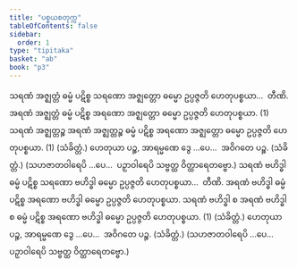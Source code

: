 ```yaml
---
title: "ပစ္စယစတုက္က"
tableOfContents: false
sidebar:
  order: 1
type: "tipitaka"
basket: "ab"
book: "p3"
---
```



<DynamicBreadcrumb />

<Division number="64" book="p3" e="ch" v="39" p="463">

<Paragraph number="2740" book="p3">
သရဏံ အဇ္ဈတ္တံ ဓမ္မံ ပဋိစ္စ သရဏော အဇ္ဈတ္တော ဓမ္မော ဥပ္ပဇ္ဇတိ ဟေတုပစ္စယာ…  တီဏိ.
</Paragraph>

<Paragraph number="2741" book="p3">
အရဏံ အဇ္ဈတ္တံ ဓမ္မံ ပဋိစ္စ အရဏော အဇ္ဈတ္တော ဓမ္မော ဥပ္ပဇ္ဇတိ ဟေတုပစ္စယာ. (1)
</Paragraph>

<Paragraph number="2742" book="p3">
သရဏံ အဇ္ဈတ္တဉ္စ အရဏံ အဇ္ဈတ္တဉ္စ ဓမ္မံ ပဋိစ္စ အရဏော အဇ္ဈတ္တော ဓမ္မော ဥပ္ပဇ္ဇတိ ဟေတုပစ္စယာ. (1) (သံခိတ္တံ.)
</Paragraph>

</Division>
<Division number="65" book="p3" e="ch" v="39" p="463">

<Paragraph number="2743" book="p3">
ဟေတုယာ ပဉ္စ, အာရမ္မဏေ ဒွေ …ပေ…  အဝိဂတေ ပဉ္စ. (သံခိတ္တံ.) (သဟဇာတဝါရေပိ …ပေ…  ပဉှာဝါရေပိ သဗ္ဗတ္ထ ဝိတ္ထာရေတဗ္ဗော.)
</Paragraph>

</Division>
<Division number="66" book="p3" e="ch" v="39" p="463">

<Paragraph number="2744" book="p3">
သရဏံ ဗဟိဒ္ဓါ ဓမ္မံ ပဋိစ္စ သရဏော ဗဟိဒ္ဓါ ဓမ္မော ဥပ္ပဇ္ဇတိ ဟေတုပစ္စယာ…  တီဏိ.
</Paragraph>

<Paragraph number="2745" book="p3">
အရဏံ ဗဟိဒ္ဓါ ဓမ္မံ ပဋိစ္စ အရဏော ဗဟိဒ္ဓါ ဓမ္မော ဥပ္ပဇ္ဇတိ ဟေတုပစ္စယာ.
</Paragraph>

<Paragraph number="2746" book="p3">
သရဏံ ဗဟိဒ္ဓါ စ အရဏံ ဗဟိဒ္ဓါ စ ဓမ္မံ ပဋိစ္စ အရဏော ဗဟိဒ္ဓါ ဓမ္မော ဥပ္ပဇ္ဇတိ ဟေတုပစ္စယာ. (1) (သံခိတ္တံ.)
</Paragraph>

<Paragraph number="2747" book="p3">
ဟေတုယာ ပဉ္စ, အာရမ္မဏေ ဒွေ …ပေ…  အဝိဂတေ ပဉ္စ. (သံခိတ္တံ.)
</Paragraph>

<Paragraph number="2748" book="p3">
(သဟဇာတဝါရေပိ …ပေ…  ပဉှာဝါရေပိ သဗ္ဗတ္ထ ဝိတ္ထာရေတဗ္ဗော.)
</Paragraph>
</Division>